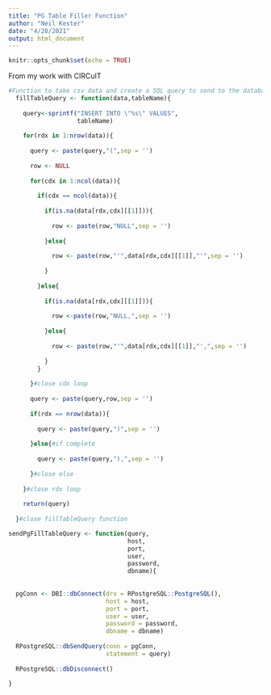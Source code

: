 ```yaml
---
title: "PG Table Filler Function"
author: "Neil Kester"
date: "4/20/2021"
output: html_document
---
```


```r
knitr::opts_chunk$set(echo = TRUE)
```

From my work with CIRCuIT  

```r
#Function to take csv data and create a SQL query to send to the database. The output query is useable for both SQLite and PostgreSQL DBMSs
  fillTableQuery <- function(data,tableName){
    
    query<-sprintf("INSERT INTO \"%s\" VALUES",
                   tableName)
    
    for(rdx in 1:nrow(data)){
      
      query <- paste(query,"(",sep = '')
      
      row <- NULL
      
      for(cdx in 1:ncol(data)){
        
        if(cdx == ncol(data)){
          
          if(is.na(data[rdx,cdx][[1]])){
            
            row <- paste(row,"NULL",sep = '')
            
          }else{
            
            row <- paste(row,"'",data[rdx,cdx][[1]],"'",sep = '')
            
          }
          
        }else{
          
          if(is.na(data[rdx,cdx][[1]])){
            
            row <-paste(row,"NULL,",sep = '')
            
          }else{
            
            row <- paste(row,"'",data[rdx,cdx][[1]],"',",sep = '')
            
          }
        }
        
      }#close cdx loop
      
      query <- paste(query,row,sep = '')
      
      if(rdx == nrow(data)){
        
        query <- paste(query,")",sep = '')
        
      }else{#if complete 
        
        query <- paste(query,"),",sep = '')
        
      }#close else
      
    }#close rdx loop
    
    return(query)
    
  }#close fillTableQuery function

```

```r
sendPgFillTableQuery <- function(query,
                                 host,
                                 port,
                                 user,
                                 password,
                                 dbname){
  
  
  pgConn <- DBI::dbConnect(drv = RPostgreSQL::PostgreSQL(),
                           host = host,
                           port = port,
                           user = user,
                           password = password,
                           dbname = dbname)
  
  RPostgreSQL::dbSendQuery(conn = pgConn,
                           statement = query)
  
  RPostgreSQL::dbDisconnect()
  
}
```

